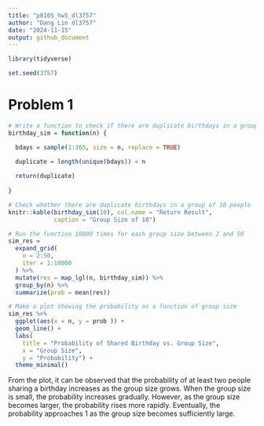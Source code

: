 ```yaml
---
title: "p8105_hw5_dl3757"
author: "Dang Lin dl3757"
date: "2024-11-15"
output: github_document
---
```


```r
library(tidyverse)

set.seed(3757)
```

# Problem 1
```r
# Write a function to check if there are duplicate birthdays in a group
birthday_sim = function(n) {

  bdays = sample(1:365, size = n, replace = TRUE)
  
  duplicate = length(unique(bdays)) < n

  return(duplicate)
  
}

# Check whether there are duplicate birthdays in a group of 10 people
knitr::kable(birthday_sim(10), col.name = "Return Result", 
             caption = "Group Size of 10")
```

```r
# Run the function 10000 times for each group size between 2 and 50
sim_res = 
  expand_grid(
    n = 2:50,
    iter = 1:10000
  ) %>% 
  mutate(res = map_lgl(n, birthday_sim)) %>%
  group_by(n) %>% 
  summarize(prob = mean(res))

# Make a plot showing the probability as a function of group size
sim_res %>%
  ggplot(aes(x = n, y = prob )) + 
  geom_line() + 
  labs(
    title = "Probability of Shared Birthday vs. Group Size", 
    x = "Group Size",
    y = "Probability") +
  theme_minimal()
```

From the plot, it can be observed that the probability of at least two people sharing a birthday increases as the group size grows. When the group size is small, the probability increases gradually. However, as the group size becomes larger, the probability rises more rapidly. Eventually, the probability approaches 1 as the group size becomes sufficiently large.